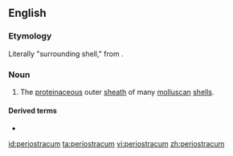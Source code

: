 ==English==

===Etymology===
Literally "surrounding shell," from {{prefix|peri|ostracum|lang=en}}.

===Noun===
{{en-noun|periostraca}}
{{wikipedia}}

# {{label|en|malacology}} The [[proteinaceous]] outer [[sheath]] of many [[molluscan]] [[shell]]s.

====Derived terms====
* {{l|en|periostracal}}

[[id:periostracum]]
[[ta:periostracum]]
[[vi:periostracum]]
[[zh:periostracum]]
